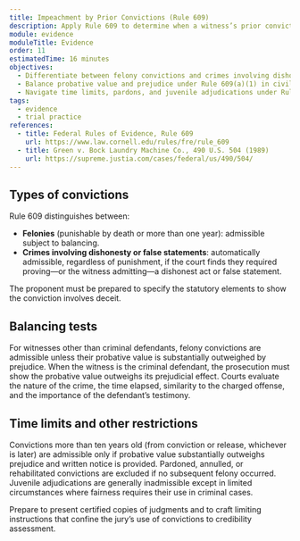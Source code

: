 ```yaml
---
title: Impeachment by Prior Convictions (Rule 609)
description: Apply Rule 609 to determine when a witness’s prior convictions may be used for impeachment.
module: evidence
moduleTitle: Evidence
order: 11
estimatedTime: 16 minutes
objectives:
  - Differentiate between felony convictions and crimes involving dishonest acts or false statements.
  - Balance probative value and prejudice under Rule 609(a)(1) in civil and criminal cases.
  - Navigate time limits, pardons, and juvenile adjudications under Rule 609(b)-(d).
tags:
  - evidence
  - trial practice
references:
  - title: Federal Rules of Evidence, Rule 609
    url: https://www.law.cornell.edu/rules/fre/rule_609
  - title: Green v. Bock Laundry Machine Co., 490 U.S. 504 (1989)
    url: https://supreme.justia.com/cases/federal/us/490/504/
---
```

## Types of convictions

Rule 609 distinguishes between:

- **Felonies** (punishable by death or more than one year): admissible subject to balancing.
- **Crimes involving dishonesty or false statements**: automatically admissible, regardless of punishment, if the court finds they
  required proving—or the witness admitting—a dishonest act or false statement.

The proponent must be prepared to specify the statutory elements to show the conviction involves deceit.

## Balancing tests

For witnesses other than criminal defendants, felony convictions are admissible unless their probative value is substantially
outweighed by prejudice. When the witness is the criminal defendant, the prosecution must show the probative value outweighs its
prejudicial effect. Courts evaluate the nature of the crime, the time elapsed, similarity to the charged offense, and the
importance of the defendant’s testimony.

## Time limits and other restrictions

Convictions more than ten years old (from conviction or release, whichever is later) are admissible only if probative value
substantially outweighs prejudice and written notice is provided. Pardoned, annulled, or rehabilitated convictions are excluded if
no subsequent felony occurred. Juvenile adjudications are generally inadmissible except in limited circumstances where fairness
requires their use in criminal cases.

Prepare to present certified copies of judgments and to craft limiting instructions that confine the jury’s use of convictions to
credibility assessment.
